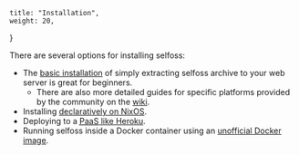     title: "Installation",
    weight: 20,
}

There are several options for installing selfoss:

* The [basic installation](@/index.mdx#installation) of simply extracting selfoss archive to your web server is great for beginners.
    * There are also more detailed guides for specific platforms provided by the community on the [wiki](https://github.com/fossar/selfoss/wiki#installation-instructions).
* Installing [declaratively on NixOS](https://github.com/fossar/selfoss/wiki/Declarative-installation-on-NixOS).
* Deploying to a [<abbr title="Platform as a Service">PaaS</abbr> like Heroku](https://github.com/fossar/selfoss/wiki/Run-selfoss-at-a-Heroku-like-PaaS).
* Running selfoss inside a Docker container using an [unofficial Docker image](https://hub.docker.com/r/hardware/selfoss).
